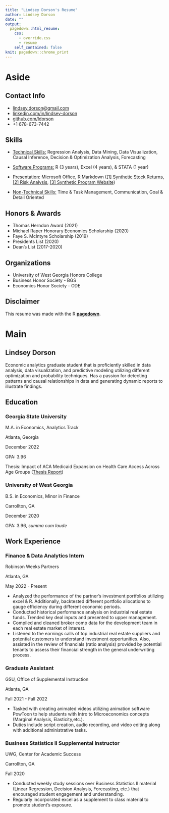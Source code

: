 ```yaml
---
title: "Lindsey Dorson's Resume"
author: Lindsey Dorson
date: ""
output:
  pagedown::html_resume:
    css:
      - override.css
      - resume
    self_contained: false
knit: pagedown::chrome_print
---
```


# Aside

## Contact Info {#contact}

-   <i class="fa fa-envelope"></i> [lindsey.dorson\@gmail.com](mailto:lindsey.dorson@gmail.com){.email}
-   <i class="fa fa-linkedin"></i> [linkedin.com/in/lindsey-dorson](https://www.linkedin.com/in/lindsey-dorson)
-   <i class="fa fa-github"></i> [github.com/ldorson](https://github.com/ldorson)
-   <i class="fa fa-phone"></i> +1 678-673-7442

## Skills {#skills}

-   [Technical Skills:]{.underline} Regression Analysis, Data Mining, Data Visualization, Causal Inference, Decision & Optimization Analysis, Forecasting

-   [Software Programs:]{.underline} R (3 years), Excel (4 years), & STATA (1 year)

-   [Presentation:]{.underline} Microsoft Office, R Markdown ([[1] Synthetic Stock Returns](https://github.com/ldorson/Financial-Econometrics), [[2] Risk Analysis](https://github.com/ldorson/Risk-Analysis-Using-Econometric-Models), [[3] Synthetic Program Website](https://ldorson.github.io/ProgramEval_website/))

-   [Non-Technical Skills:]{.underline} Time & Task Management, Communication, Goal & Detail Oriented

## Honors & Awards {#honors}

-   Thomas Herndon Award (2021)
-   Michael Raper Honorary Economics Scholarship (2020)
-   Faye S. McIntyre Scholarship (2019)
-   Presidents List (2020)
-   Dean's List (2017-2020)

## Organizations {#organ}

-   University of West Georgia Honors College
-   Business Honor Society - BGS
-   Economics Honor Society - ODE

## Disclaimer {#disclaimer}

This resume was made with the R [**pagedown**](https://github.com/rstudio/pagedown).

# Main

## Lindsey Dorson {#title}

Economic analytics graduate student that is proficiently skilled in data analysis, data visualization, and predictive modeling utilizing different optimization and probability techniques. Has a passion for detecting patterns and causal relationships in data and generating dynamic reports to illustrate findings.

## Education {data-icon="graduation-cap" data-concise="true"}

### Georgia State University

M.A. in Economics, Analytics Track

Atlanta, Georgia

December 2022

GPA: 3.96

Thesis: Impact of ACA Medicaid Expansion on Health Care Access Across Age Groups ([Thesis Report](https://github.com/ldorson/Capstone-ACA/blob/2362825a6bee10058f9d777fcb5365aa65c3b081/GSU%20Capstone%20Report.pdf))

### University of West Georgia

B.S. in Economics, Minor in Finance

Carrollton, GA

December 2020

GPA: 3.96, *summa cum laude*

## Work Experience {data-icon="laptop"}

### Finance & Data Analytics Intern

Robinson Weeks Partners

Atlanta, GA

May 2022 - Present

-   Analyzed the performance of the partner's investment portfolios utilizing excel & R. Additionally, backtested different portfolio allocations to gauge efficiency during different economic periods.
-   Conducted historical performance analysis on industrial real estate funds. Trended key deal inputs and presented to upper management.
-   Compiled and cleaned broker comp data for the development team in each real estate market of interest.
-   Listened to the earnings calls of top industrial real estate suppliers and potential customers to understand investment opportunities. Also, assisted in the review of financials (ratio analysis) provided by potential tenants to assess their financial strength in the general underwriting process.

### Graduate Assistant

GSU, Office of Supplemental Instruction

Atlanta, GA

Fall 2021 - Fall 2022

-   Tasked with creating animated videos utilizing animation software PowToon to help students with Intro to Microeconomics concepts (Marginal Analysis, Elasticity,etc.).
-   Duties include script creation, audio recording, and video editing along with additional administrative tasks.

### Business Statistics II Supplemental Instructor

UWG, Center for Academic Success

Carrollton, GA

Fall 2020

-   Conducted weekly study sessions over Business Statistics II material (Linear Regression, Decision Analysis, Forecasting, etc.) that encouraged student engagement and understanding.
-   Regularly incorporated excel as a supplement to class material to promote student's exposure.
